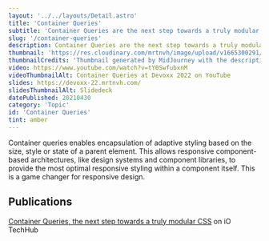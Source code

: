 ```yaml
---
layout: '../../layouts/Detail.astro'
title: 'Container Queries'
subtitle: 'Container Queries are the next step towards a truly modular CSS. They allow you to write CSS that is scoped to the size of the parent container, rather than the viewport. This is a game changer for responsive design.'
slug: '/container-queries'
description: Container Queries are the next step towards a truly modular CSS. They allow you to write CSS that is scoped to the size of the parent container, rather than the viewport. This is a game changer for responsive design.'
thumbnail: 'https://res.cloudinary.com/mrtnvh/image/upload/v1665300291/mrtnvh.com/mrtnvh_a_Lego_brick_questioning_a_itself_4aaffb69-7e2e-4ecc-a5c6-775a067e333a.jpg'
thumbnailCredits: 'Thumbnail generated by MidJourney with the description *"A LEGO brick questioning a itself"*'
video: https://www.youtube.com/watch?v=tY0SwfubxnM
videoThumbnailAlt: Container Queries at Devoxx 2022 on YouTube
slides: https://devoxx-22.mrtnvh.com/
slidesThumbnailAlt: Slidedeck
datePublished: 20210430
category: 'Topic'
id: 'Container Queries'
tint: amber
---
```


Container queries enables encapsulation of adaptive styling based on the size, style or state of a parent element. This allows responsive component-based architectures, like design systems and component libraries, to provide the most optimal responsive styling within a component itself. This is a game changer for responsive design.

## Publications

[Container Queries, the next step towards a truly modular CSS](https://techhub.iodigital.com/articles/container-queries-the-next-step-towards-a-truly-modular-css/) on iO TechHub
